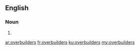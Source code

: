 ==English==

===Noun===
{{head|en|plural}}

# {{plural of|overbuilder|lang=en}}

[[ar:overbuilders]]
[[fr:overbuilders]]
[[ku:overbuilders]]
[[my:overbuilders]]